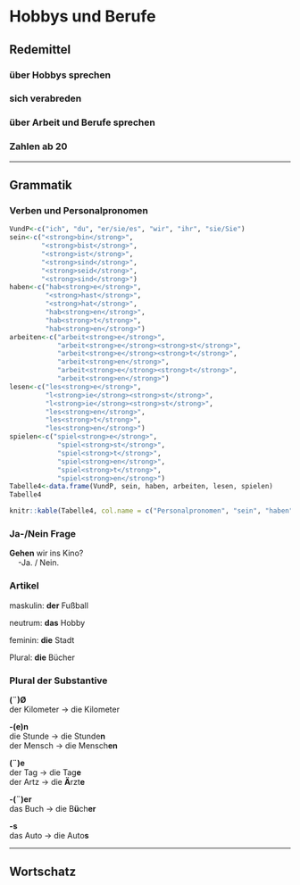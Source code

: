 Hobbys und Berufe {#K2A1}
=

Redemittel
--

### über Hobbys sprechen {-}


### sich verabreden {-}


### über Arbeit und Berufe sprechen {-}


### Zahlen ab 20 {-}

---

Grammatik
--

### Verben und Personalpronomen {-}

```r
VundP<-c("ich", "du", "er/sie/es", "wir", "ihr", "sie/Sie")
sein<-c("<strong>bin</strong>", 
        "<strong>bist</strong>", 
        "<strong>ist</strong>", 
        "<strong>sind</strong>",
        "<strong>seid</strong>",
        "<strong>sind</strong>")
haben<-c("hab<strong>e</strong>", 
         "<strong>hast</strong>", 
         "<strong>hat</strong>", 
         "hab<strong>en</strong>", 
         "hab<strong>t</strong>", 
         "hab<strong>en</strong>")
arbeiten<-c("arbeit<strong>e</strong>", 
            "arbeit<strong>e</strong><strong>st</strong>",
            "arbeit<strong>e</strong><strong>t</strong>", 
            "arbeit<strong>en</strong>", 
            "arbeit<strong>e</strong><strong>t</strong>", 
            "arbeit<strong>en</strong>")
lesen<-c("les<strong>e</strong>", 
         "l<strong>ie</strong><strong>st</strong>", 
         "l<strong>ie</strong><strong>st</strong>", 
         "les<strong>en</strong>", 
         "les<strong>t</strong>", 
         "les<strong>en</strong>")
spielen<-c("spiel<strong>e</strong>", 
            "spiel<strong>st</strong>",
            "spiel<strong>t</strong>", 
            "spiel<strong>en</strong>", 
            "spiel<strong>t</strong>", 
            "spiel<strong>en</strong>")
Tabelle4<-data.frame(VundP, sein, haben, arbeiten, lesen, spielen)
Tabelle4
```

```r
knitr::kable(Tabelle4, col.name = c("Personalpronomen", "sein", "haben", "arbeiten", "lesen", "spielen"))
```

### Ja-/Nein Frage {-}

**Gehen** wir ins Kino?<br>&nbsp;&nbsp;&nbsp;&nbsp;-Ja. / Nein.

### Artikel {-}

maskulin: **der** Fußball

neutrum: **das** Hobby

feminin: **die** Stadt

Plural: **die** Bücher

### Plural der Substantive {-}

**(¨)Ø**<br>
der Kilometer -> die Kilometer

**-(e)n**<br>
die Stunde -> die Stunde**n**<br>
der Mensch -> die Mensch**en**<br>

**(¨)e**<br>
der Tag -> die Tag**e**<br>
der Artz -> die **Ä**rzt**e**<br>

**-(¨)er**<br>
das Buch -> die B**ü**ch**er**<br>

**-s**<br>
das Auto -> die Auto**s**

---

Wortschatz
--


